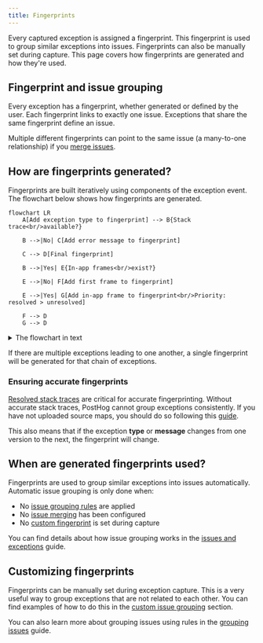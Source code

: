 ```yaml
---
title: Fingerprints
---
```


Every captured exception is assigned a fingerprint. This fingerprint is used to group similar exceptions into issues. Fingerprints can also be manually set during capture. This page covers how fingerprints are generated and how they're used.

## Fingerprint and issue grouping

Every exception has a fingerprint, whether generated or defined by the user. Each fingerprint links to exactly one issue. Exceptions that share the same fingerprint define an issue.

Multiple different fingerprints can point to the same issue (a many-to-one relationship) if you [merge issues](/docs/error-tracking/managing-issues#merging-issues). 

## How are fingerprints generated?

Fingerprints are built iteratively using components of the exception event. The flowchart below shows how fingerprints are generated.

```mermaid
flowchart LR
    A[Add exception type to fingerprint] --> B{Stack trace<br/>available?}
    
    B -->|No| C[Add error message to fingerprint]
    
    C --> D[Final fingerprint]
    
    B -->|Yes| E{In-app frames<br/>exist?}
    
    E -->|No| F[Add first frame to fingerprint]
    
    E -->|Yes| G[Add in-app frame to fingerprint<br/>Priority: resolved > unresolved]
    
    F --> D
    G --> D
```

<details>
<summary>The flowchart in text</summary>

Fingerprints are generated by considering the following in combination:
1. The exception type
2. If there's no resolved stack trace, add the error message to the fingerprint
3. If there are stack traces
  1. If there are no in-app stack frames (frames from your code, not a dependency), use the first frame of the stack trace
  2. Otherwise only use a frame if it's in app, **and** is either resolved or no other frames are resolved and available

</details>

If there are multiple exceptions leading to one another, a single fingerprint will be generated for that chain of exceptions.

### Ensuring accurate fingerprints

[Resolved stack traces](/docs/error-tracking/stack-traces) are critical for accurate fingerprinting. Without accurate stack traces, PostHog cannot group exceptions consistently. If you have not uploaded source maps, you should do so following this [guide](/docs/error-tracking/upload-source-maps).

This also means that if the exception **type** or **message** changes from one version to the next, the fingerprint will change. 

## When are generated fingerprints used?

Fingerprints are used to group similar exceptions into issues automatically. Automatic issue grouping is only done when:

- No [issue grouping rules](/docs/error-tracking/grouping-issues) are applied
- No [issue merging](/docs/error-tracking/managing-issues#merging-issues) has been configured
- No [custom fingerprint](#customizing-fingerprints) is set during capture

You can find details about how issue grouping works in the [issues and exceptions](/docs/error-tracking/issues-and-exceptions) guide.

## Customizing fingerprints

Fingerprints can be manually set during exception capture. This is a very useful way to group exceptions that are not related to each other. You can find examples of how to do this in the [custom issue grouping](/docs/error-tracking/grouping-issues#option-1-client-side-fingerprint) section.

You can also learn more about grouping issues using rules in the [grouping issues](/docs/error-tracking/grouping-issues) guide.